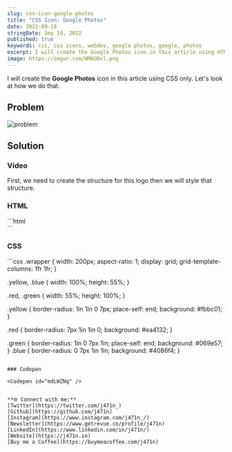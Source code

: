 ```yaml
---
slug: css-icon-google-photos
title: "CSS Icon: Google Photos"
date: 2022-09-18
stringDate: Sep 18, 2022
published: true
keywords: css, css icons, webdev, google photos, google, photos 
excerpt: I will create the Google Photos icon in this article using HTML & CSS. Let's look at how we do that.
image: https://imgur.com/WMAGNxl.png
---
```



I will create the **Google Photos** icon in this article using CSS only. Let's look at how we do that.

## Problem

![problem](https://imgur.com/MKql9lI.png)

## Solution
### Video

<YouTube id="eTd-511xwME" />


First, we need to create the structure for this logo then we will style that structure.

### HTML 

<CodeTitle lang="html" title="index.html" />
```html
<div class="wrapper">
  <div class="yellow"></div>
  <div class="red"></div>
  <div class="green"></div>
  <div class="blue"></div>
</div>
```

### CSS 

<CodeTitle lang="css" title="style.css" />
```css
.wrapper {
  width: 200px;
  aspect-ratio: 1;
  display: grid;
  grid-template-columns: 1fr 1fr;
}

.yellow, .blue {
  width: 100%;
  height: 55%;
}

.red, .green {
  width: 55%;
  height: 100%;
}

.yellow {
  border-radius: 1in 1in 0 7px;
  place-self: end;
  background: #fbbc01;
}

.red {
  border-radius: 7px 1in 1in 0;
  background: #ea4132;
}

.green {
  border-radius: 1in 0 7px 1in;
  place-self: end;
  background: #069e57;
}
.blue {
  border-radius: 0 7px 1in 1in;
  background: #4086f4;
}
```

### Codepen 

<Codepen id="mdLWZNq" />


**🌐 Connect with me:**
[Twitter](https://twitter.com/j471n_)
[Github](https://github.com/j471n)
[Instagram](https://www.instagram.com/j471n_/)
[Newsletter](https://www.getrevue.co/profile/j471n)
[LinkedIn](https://www.linkedin.com/in/j471n/)
[Website](https://j471n.in)
[Buy me a Coffee](https://buymeacoffee.com/j471n)


